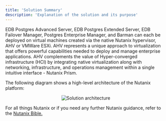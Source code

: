 ```yaml
---
title: 'Solution Summary'
description: 'Explanation of the solution and its purpose'
---
```


EDB Postgres Advanced Server, EDB Postgres Extended Server, EDB Failover Manager, Postgres Enterprise Manager, and Barman can each be deployed on virtual machines created via the native Nutanix hypervisor,
AHV or VMWare ESXi. AHV represents a unique approach to virtualization that offers powerful capabilities needed
to deploy and manage enterprise applications. AHV complements the value of Hyper-converged infrastructure (HCI)
by integrating native virtualization along with networking, infrastructure, and operations management within
a single intuitive interface - Nutanix Prism.

The following diagram shows a high-level architecture of the Nutanix platform:

<p align="center">
  <img  alt="Solution architecture" src="Images/NutanixSolutionSummary.png">
</p>


For all things Nutanix or if you need any further Nutanix guidance, refer to the [Nutanix Bible.](https://www.nutanixbible.com/)